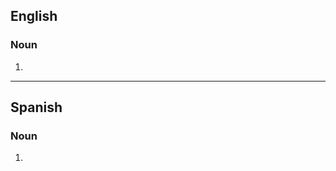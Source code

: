 ==English==

===Noun===
{{head|en|noun form}}

# {{plural of|septicemia|lang=en}}

----

==Spanish==

===Noun===
{{head|es|noun plural form}}

# {{plural of|septicemia|lang=es}}